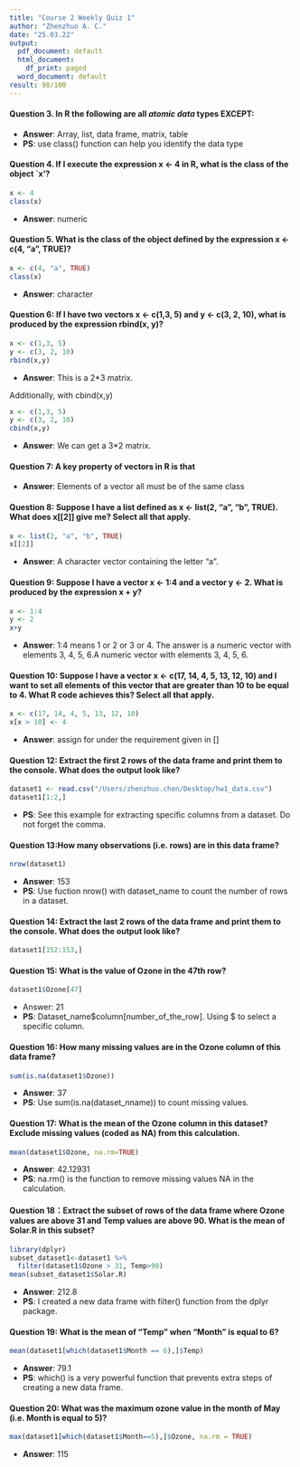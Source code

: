 ```yaml
---
title: "Course 2 Weekly Quiz 1"
author: "Zhenzhuo A. C."
date: "25.03.22"
output:
  pdf_document: default
  html_document:
    df_print: paged
  word_document: default
result: 90/100
---
```



#### Question 3. In R the following are all *atomic data* types EXCEPT:

- **Answer**: Array, list, data frame, matrix, table  
- **PS**: use class() function can help you identify the data type



#### Question 4. If I execute the expression x <- 4 in R, what is the class of the object `x'?
```r
x <- 4
class(x)
```
- **Answer**: numeric



#### Question 5. What is the class of the object defined by the expression x <- c(4, "a", TRUE)?
```r
x <- c(4, "a", TRUE)
class(x)
```
- **Answer**: character



#### Question 6: If I have two vectors x <- c(1,3, 5) and y <- c(3, 2, 10), what is produced by the expression rbind(x, y)?
```r
x <- c(1,3, 5)
y <- c(3, 2, 10)
rbind(x,y)
```
- **Answer**: This is a 2*3 matrix.

Additionally, with cbind(x,y)
```r
x <- c(1,3, 5)
y <- c(3, 2, 10)
cbind(x,y)
```
- **Answer**: We can get a 3*2 matrix.



#### Question 7: A key property of vectors in R is that
- **Answer**: Elements of a vector all must be of the same class



#### Question 8: Suppose I have a list defined as x <- list(2, "a", "b", TRUE). What does x[[2]] give me? Select all that apply.
```r
x <- list(2, "a", "b", TRUE)
x[[2]]
```
- **Answer**: A character vector containing the letter "a".



#### Question 9: Suppose I have a vector x <- 1:4 and a vector y <- 2. What is produced by the expression x + y?
```r
x <- 1:4
y <- 2
x+y
```

- **Answer**: 1:4 means 1 or 2 or 3 or 4. The answer is a numeric vector with elements 3, 4, 5, 6.A numeric vector with elements 3, 4, 5, 6.



#### Question 10: Suppose I have a vector x <- c(17, 14, 4, 5, 13, 12, 10) and I want to set all elements of this vector that are greater than 10 to be equal to 4. What R code achieves this? Select all that apply.
```r
x <- c(17, 14, 4, 5, 13, 12, 10)
x[x > 10] <- 4
```
- **Answer**: assign for under the requirement given in []



#### Question 12: Extract the first 2 rows of the data frame and print them to the console. What does the output look like?
```r
dataset1 <- read.csv("/Users/zhenzhuo.chen/Desktop/hw1_data.csv")
dataset1[1:2,]
```
- **PS**: See this example for extracting specific columns from a dataset. Do not forget the comma.



#### Question 13:How many observations (i.e. rows) are in this data frame?
```r
nrow(dataset1)
```
- **Answer**: 153
- **PS**: Use fuction nrow() with dataset_name to count the number of rows in a dataset.



#### Question 14: Extract the last 2 rows of the data frame and print them to the console. What does the output look like?
```r
dataset1[152:153,]
```



#### Question 15: What is the value of Ozone in the 47th row?
```r
dataset1$Ozone[47]
```
- Answer: 21
- **PS**: Dataset_name$column[number_of_the_row]. Using $ to select a specific column.



#### Question 16: How many missing values are in the Ozone column of this data frame?
```r
sum(is.na(dataset1$Ozone))
```
- **Answer**: 37
- **PS**: Use sum(is.na(dataset_nname)) to count missing values.

#### Question 17: What is the mean of the Ozone column in this dataset? Exclude missing values (coded as NA) from this calculation.
```r
mean(dataset1$Ozone, na.rm=TRUE)
```
- **Answer**: 42.12931
- **PS**: na.rm() is the function to remove missing values NA in the calculation.


#### Question 18：Extract the subset of rows of the data frame where Ozone values are above 31 and Temp values are above 90. What is the mean of Solar.R in this subset?
```r
library(dplyr)
subset_dataset1<-dataset1 %>%
  filter(dataset1$Ozone > 31, Temp>90)
mean(subset_dataset1$Solar.R)
```
- **Answer**: 212.8
- **PS**: I created a new data frame with filter() function from the dplyr package.


#### Question 19: What is the mean of "Temp" when "Month" is equal to 6? 
```r
mean(dataset1[which(dataset1$Month == 6),]$Temp)
```
- **Answer**: 79.1
- **PS**: which() is a very powerful function that prevents extra steps of creating a new data frame.


#### Question 20: What was the maximum ozone value in the month of May (i.e. Month is equal to 5)?
```r
max(dataset1[which(dataset1$Month==5),]$Ozone, na.rm = TRUE)
```
- **Answer**: 115